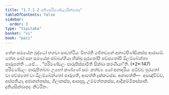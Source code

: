 ```yaml
---
title: "1.7.1.2 දුතියපරිමණ්ඩලසික්ඛාපද"
tableOfContents: false
sidebar:
  order: 3
type: "tipitaka"
basket: "vi"
book: "paci"
---
```



<DynamicBreadcrumb />

<Division number="577" book="paci">

<Paragraph number="1690" book="paci">
තේන සමයේන බුද්ධෝ භගවා සාවත්ථියං විහරති ජේතවනේ අනාථපිණ්ඩිකස්ස ආරාමේ. තේන ඛෝ පන සමයේන ඡබ්බග්ගියා භික්ඛූ පුරතෝපි පච්ඡතෝපි ඕලම්බේන්තා පාරුපන්ති …පේ… .
</Paragraph>

<Paragraph number="1691" book="paci">
<Emphasis>“පරිමණ්ඩලං පාරුපිස්සාමීති සික්ඛා කරණීයා”</Emphasis>ති. (*2*:<Emphasis>147</Emphasis>)
</Paragraph>

<Paragraph number="1692" book="paci">
පරිමණ්ඩලං පාරුපිතබ්බං උභෝ කණ්ණේ සමං කත්වා. යෝ අනාදරියං පටිච්ච පුරතෝ වා පච්ඡතෝ වා ඕලම්බේන්තෝ පාරුපති, ආපත්ති දුක්කටස්ස.
</Paragraph>

<Paragraph number="1693" book="paci">
අනාපත්ති—  අසඤ්චිච්ච, අස්සතියා, අජානන්තස්ස, ගිලානස්ස, ආපදාසු, උම්මත්තකස්ස, ආදිකම්මිකස්සාති.

</Paragraph>
</Division>

<Paragraph number="1694" type="center" book="paci">
දුතියසික්ඛාපදං නිට්ඨිතං.
</Paragraph>